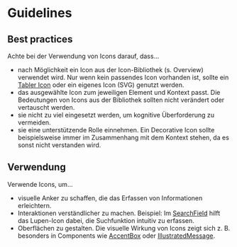 # Guidelines

## Best practices

Achte bei der Verwendung von Icons darauf, dass…

- nach Möglichkeit ein Icon aus der  Icon-Bibliothek (s. Overview) verwendet wird. Nur wenn kein passendes Icon vorhanden ist, sollte ein [Tabler Icon](https://tabler.io/icons) oder ein eigenes Icon (SVG) genutzt werden.
- das ausgewählte Icon zum jeweiligen Element und Kontext passt. Die Bedeutungen von Icons aus der Bibliothek sollten nicht verändert oder vertauscht werden.
- sie nicht zu viel eingesetzt werden, um kognitive Überforderung zu vermeiden.
- sie eine unterstützende Rolle einnehmen. Ein Decorative Icon sollte beispielsweise immer im Zusammenhang mit dem Kontext stehen, da es sonst nicht verstanden wird.

## Verwendung

Verwende Icons, um…

- visuelle Anker zu schaffen, die das Erfassen von Informationen erleichtern.
- Interaktionen verständlicher zu machen. Beispiel: Im [SearchField](/03-components/form-controls/search-field) hilft das Lupen-Icon dabei, die Suchfunktion intuitiv zu erfassen.
-  Oberflächen zu gestalten. Die visuelle Wirkung von Icons zeigt sich z. B. besonders in Components wie [AccentBox](/03-components/structure/accent-box) oder [IllustratedMessage](/03-components/content/illustrated-message).
